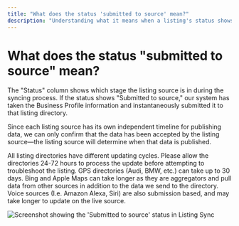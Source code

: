 ```yaml
---
title: "What does the status 'submitted to source' mean?"
description: "Understanding what it means when a listing's status shows 'Submitted to source' in Listing Sync"
---
```


# What does the status "submitted to source" mean?

The "Status" column shows which stage the listing source is in during the syncing process. If the status shows "Submitted to source," our system has taken the Business Profile information and instantaneously submitted it to that listing directory. 

Since each listing source has its own independent timeline for publishing data, we can only confirm that the data has been accepted by the listing source—the listing source will determine when that data is published. 

All listing directories have different updating cycles. Please allow the directories 24-72 hours to process the update before attempting to troubleshoot the listing. GPS directories (Audi, BMW, etc.) can take up to 30 days. Bing and Apple Maps can take longer as they are aggregators and pull data from other sources in addition to the data we send to the directory. Voice sources (I.e. Amazon Alexa, Siri) are also submission based, and may take longer to update on the live source. 

![Screenshot showing the 'Submitted to source' status in Listing Sync](/img/listing-sync/submitted-to-source-status.jpg)